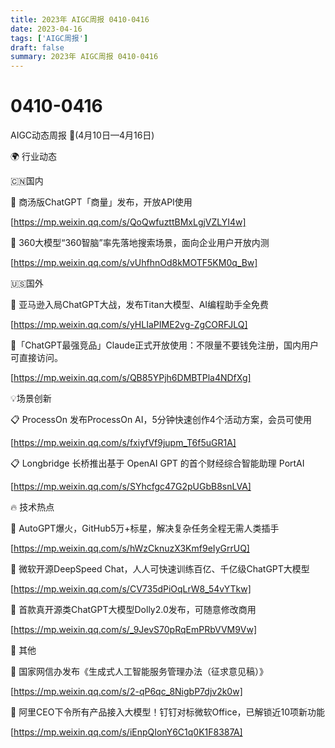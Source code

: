 ```yaml
---
title: 2023年 AIGC周报 0410-0416
date: 2023-04-16
tags: ['AIGC周报']
draft: false
summary: 2023年 AIGC周报 0410-0416
---
```

# 0410-0416



AIGC动态周报 🚀(4月10日—4月16日)

🌍 行业动态

🇨🇳国内

📰  商汤版ChatGPT「商量」发布，开放API使用

[https://mp.weixin.qq.com/s/QoQwfuzttBMxLgjVZLYI4w]

📰  360大模型“360智脑”率先落地搜索场景，面向企业用户开放内测

[https://mp.weixin.qq.com/s/vUhfhnOd8kMOTF5KM0q_Bw]

🇺🇸国外

📰 亚马逊入局ChatGPT大战，发布Titan大模型、AI编程助手全免费

[https://mp.weixin.qq.com/s/yHLIaPIME2vg-ZgCORFJLQ]

📰「ChatGPT最强竞品」Claude正式开放使用：不限量不要钱免注册，国内用户可直接访问。

[https://mp.weixin.qq.com/s/QB85YPjh6DMBTPla4NDfXg]

💡场景创新

📋 ProcessOn 发布ProcessOn AI，5分钟快速创作4个活动方案，会员可使用

[https://mp.weixin.qq.com/s/fxiyfVf9jupm_T6f5uGR1A]

📋 Longbridge 长桥推出基于 OpenAI GPT 的首个财经综合智能助理 PortAI

[https://mp.weixin.qq.com/s/SYhcfgc47G2pUGbB8snLVA]

🔥 技术热点

📝 AutoGPT爆火，GitHub5万+标星，解决复杂任务全程无需人类插手

[https://mp.weixin.qq.com/s/hWzCknuzX3Kmf9eIyGrrUQ]

📝 微软开源DeepSpeed Chat，人人可快速训练百亿、千亿级ChatGPT大模型

[https://mp.weixin.qq.com/s/CV735dPiOqLrW8_54vYTkw]

📝 首款真开源类ChatGPT大模型Dolly2.0发布，可随意修改商用

[https://mp.weixin.qq.com/s/_9JevS70pRqEmPRbVVM9Vw]

🎉 其他

🚀 国家网信办发布《生成式人工智能服务管理办法（征求意见稿）》

[https://mp.weixin.qq.com/s/2-qP6qc_8NigbP7djv2k0w]

🚀 阿里CEO下令所有产品接入大模型！钉钉对标微软Office，已解锁近10项新功能

[https://mp.weixin.qq.com/s/iEnpQIonY6C1q0K1F8387A]